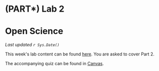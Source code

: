 # (PART\*) Lab 2 {-}

# Open Science {-}

*Last updated `r Sys.Date()`*

This week\'s lab content can be found [here](https://ubco-biology.github.io/OS-Introduction/). You are asked to cover Part 2.

The accompanying quiz can be found in [Canvas](https://canvas.ubc.ca/courses/90147).